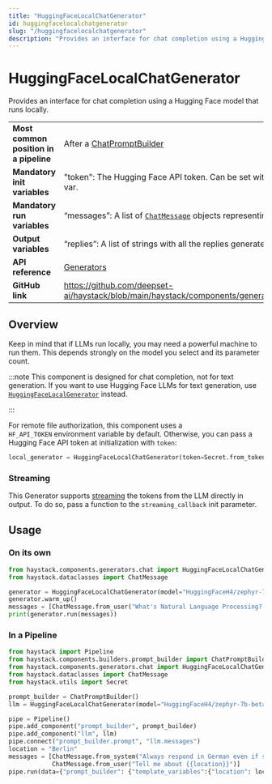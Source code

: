 ```yaml
---
title: "HuggingFaceLocalChatGenerator"
id: huggingfacelocalchatgenerator
slug: "/huggingfacelocalchatgenerator"
description: "Provides an interface for chat completion using a Hugging Face model that runs locally."
---
```


# HuggingFaceLocalChatGenerator

Provides an interface for chat completion using a Hugging Face model that runs locally.

|                                        |                                                                                                              |
| :------------------------------------- | :----------------------------------------------------------------------------------------------------------- |
| **Most common position in a pipeline** | After a [ChatPromptBuilder](../builders/chatpromptbuilder.mdx)                                                         |
| **Mandatory init variables**           | "token": The Hugging Face API token. Can be set with `HF_API_TOKEN` or `HF_TOKEN` env var.                   |
| **Mandatory run variables**            | “messages”: A list of [`ChatMessage`](../../concepts/data-classes/chatmessage.mdx)  objects representing the chat         |
| **Output variables**                   | “replies”: A list of strings with all the replies generated by the LLM                                       |
| **API reference**                      | [Generators](/reference/generators-api)                                                                             |
| **GitHub link**                        | https://github.com/deepset-ai/haystack/blob/main/haystack/components/generators/chat/hugging_face_local.py |

## Overview

Keep in mind that if LLMs run locally, you may need a powerful machine to run them. This depends strongly on the model you select and its parameter count.

:::note
This component is designed for chat completion, not for text generation. If you want to use Hugging Face LLMs for text generation, use [`HuggingFaceLocalGenerator`](huggingfacelocalgenerator.mdx) instead.

:::

For remote file authorization, this component uses a `HF_API_TOKEN` environment variable by default. Otherwise, you can pass a Hugging Face API token at initialization with `token`:

```python
local_generator = HuggingFaceLocalChatGenerator(token=Secret.from_token("<your-api-key>"))
```

### Streaming

This Generator supports [streaming](guides-to-generators/choosing-the-right-generator.mdx#streaming-support) the tokens from the LLM directly in output. To do so, pass a function to the `streaming_callback` init parameter.

## Usage

### On its own

```python
from haystack.components.generators.chat import HuggingFaceLocalChatGenerator
from haystack.dataclasses import ChatMessage

generator = HuggingFaceLocalChatGenerator(model="HuggingFaceH4/zephyr-7b-beta")
generator.warm_up()
messages = [ChatMessage.from_user("What's Natural Language Processing? Be brief.")]
print(generator.run(messages))
```

### In a Pipeline

```python
from haystack import Pipeline
from haystack.components.builders.prompt_builder import ChatPromptBuilder
from haystack.components.generators.chat import HuggingFaceLocalChatGenerator
from haystack.dataclasses import ChatMessage
from haystack.utils import Secret

prompt_builder = ChatPromptBuilder()
llm = HuggingFaceLocalChatGenerator(model="HuggingFaceH4/zephyr-7b-beta", token=Secret.from_env_var("HF_API_TOKEN"))

pipe = Pipeline()
pipe.add_component("prompt_builder", prompt_builder)
pipe.add_component("llm", llm)
pipe.connect("prompt_builder.prompt", "llm.messages")
location = "Berlin"
messages = [ChatMessage.from_system("Always respond in German even if some input data is in other languages."),
            ChatMessage.from_user("Tell me about {{location}}")]
pipe.run(data={"prompt_builder": {"template_variables":{"location": location}, "template": messages}})

```

